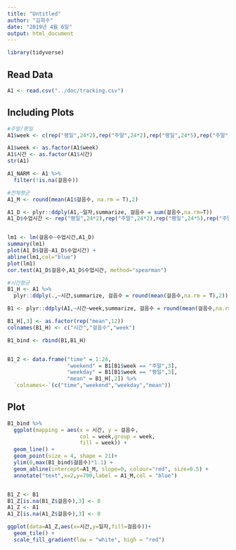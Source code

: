 ```yaml
---
title: "Untitled"
author: "김희수"
date: "2019년 4월 6일"
output: html_document
---
```


```r
library(tidyverse)

```

## Read Data

```r
A1 <- read.csv("../doc/tracking.csv")


```

## Including Plots

```r
#주말/평일
A1$week <- c(rep("평일",24*2),rep("주말",24*2),rep("평일",24*5),rep("주말",24*2),rep("평일",24*4))

A1$week <- as.factor(A1$week)
A1$시간 <- as.factor(A1$시간)
str(A1)

A1_NARM <- A1 %>%
  filter(!is.na(걸음수))

#전체평균
A1_M <- round(mean(A1$걸음수, na.rm = T),2)

A1_D <- plyr::ddply(A1,~일자,summarize, 걸음수 = sum(걸음수,na.rm=T))
A1_D$수업시간 <- rep("평일",24*2),rep("주말",24*2),rep("평일",24*5),rep("주말",24*2),rep("평일",24*4)


lm1 <- lm(걸음수~수업시간,A1_D)
summary(lm1)
plot(A1_D$걸음~A1_D$수업시간) +
abline(lm1,col="blue")
plot(lm1)
cor.test(A1_D$걸음수,A1_D$수업시간, method="spearman")

#시간평균
B1_H <- A1 %>% 
  plyr::ddply(.,~시간,summarize, 걸음수 = round(mean(걸음수,na.rm = T),2))

B1 <- plyr::ddply(A1,~시간~week,summarize, 걸음수 = round(mean(걸음수,na.rm = T),2))

B1_H[,3] <- as.factor(rep("mean",12))
colnames(B1_H) <- c("시간","걸음수","week")

B1_bind <- rbind(B1,B1_H)


B1_2 <- data.frame("time" = 1:24,
                   "weekend" = B1[B1$week == "주말",3],
                   "weekday" = B1[B1$week == "평일",3],
                   "mean" = B1_H[,2]) %>%
  `colnames<-`(c("time","weekend","weekday","mean"))
```

## Plot

```r
B1_bind %>% 
  ggplot(mapping = aes(x = 시간, y = 걸음수,
                       col = week,group = week,
                       fill = week)) +
  geom_line() +
  geom_point(size = 4, shape = 21)+
  ylim(0,max(B1_bind$걸음수)*1.1) +
  geom_abline(intercept=A1_M, slope=0, colour="red", size=0.5) +
  annotate("text",x=2,y=790,label = A1_M,col = "blue")


B1_Z <- B1
B1_Z[is.na(B1_Z$걸음수),3] <- 0
A1_Z <- A1
A1_Z[is.na(A1_Z$걸음수),3] <- 0

ggplot(data=A1_Z,aes(x=시간,y=일자,fill=걸음수))+
  geom_tile() +  
  scale_fill_gradient(low = "white", high = "red")


```

